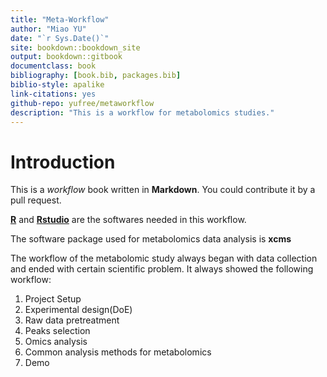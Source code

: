 ```yaml
--- 
title: "Meta-Workflow"
author: "Miao YU"
date: "`r Sys.Date()`"
site: bookdown::bookdown_site
output: bookdown::gitbook
documentclass: book
bibliography: [book.bib, packages.bib]
biblio-style: apalike
link-citations: yes
github-repo: yufree/metaworkflow
description: "This is a workflow for metabolomics studies."
---
```


# Introduction

This is a _workflow_ book written in **Markdown**. You could contribute it by a pull request.

[**R**](https://www.r-project.org/) and [**Rstudio**](https://www.rstudio.com/) are the softwares needed in this workflow.

The software package used for metabolomics data analysis is **xcms**

The workflow of the metabolomic study always began with data collection and ended with certain scientific problem. It always showed the following workflow:

1. Project Setup
2. Experimental design(DoE)
3. Raw data pretreatment
4. Peaks selection
5. Omics analysis
6. Common analysis methods for metabolomics
7. Demo